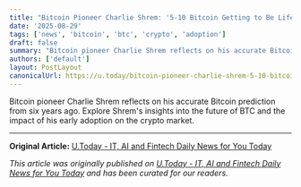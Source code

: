 ```yaml
---
title: "Bitcoin Pioneer Charlie Shrem: '5-10 Bitcoin Getting to Be Life-Changing Money Fast’"
date: '2025-08-29'
tags: ['news', 'bitcoin', 'btc', 'crypto', 'adoption']
draft: false
summary: "Bitcoin pioneer Charlie Shrem reflects on his accurate Bitcoin prediction from six years ago. Explore Shrem's insights into the future of BTC and the impact of "
authors: ['default']
layout: PostLayout
canonicalUrl: https://u.today/bitcoin-pioneer-charlie-shrem-5-10-bitcoin-getting-to-be-life-changing-money-fast
---
```


Bitcoin pioneer Charlie Shrem reflects on his accurate Bitcoin prediction from six years ago. Explore Shrem's insights into the future of BTC and the impact of his early adoption on the crypto market.

---

**Original Article:** [U.Today - IT, AI and Fintech Daily News for You Today](https://u.today/bitcoin-pioneer-charlie-shrem-5-10-bitcoin-getting-to-be-life-changing-money-fast)

*This article was originally published on [U.Today - IT, AI and Fintech Daily News for You Today](https://u.today/bitcoin-pioneer-charlie-shrem-5-10-bitcoin-getting-to-be-life-changing-money-fast) and has been curated for our readers.*
